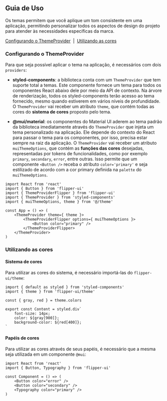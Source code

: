 
<Meta title="Estilos/Cores/Guia de Uso" />

## Guia de Uso

Os temas permitem que você aplique um tom consistente em uma aplicação, permitindo personalizar todos
os aspectos de design do projeto para atender às necessidades específicas da marca.

[Configurando o ThemeProvider](#configurando-o-themeprovider)
&nbsp;|&nbsp;
[Utilizando as cores](#utilizando-as-cores)

### Configurando o ThemeProvider

Para que seja possível aplicar o tema na aplicação, é necessários com dois `providers`:

- **styled-components**: a biblioteca conta com um `ThemeProvider` que tem suporte total a temas.
Este componente fornece um tema para todos os componentes React abaixo dele por meio da API de contexto.
Na árvore de renderização, todos os styled-components terão acesso ao tema fornecido, mesmo quando estiverem em vários níveis de profundidade.
O `ThemeProvider` vai receber um atributo `theme`, que contém todas as cores do **sistema de cores** proposto pelo tema.

- **@mui/material**: os componentes do Material UI aderem ao tema padrão da biblioteca imediatamente
através do `ThemeProvider` que injeta um tema personalizado na aplicação. Ele depende do contexto do React para
passar o tema para os componentes, por isso, precisa estar sempre na raiz da aplicação. O `ThemeProvider` vai receber um
atributo `muiThemeOptions`, que contém as **funções das cores** desejadas, representadas por tokens de funcionalidades, como
por exemplo `primary`, `secondary`, `error`, entre outras. Isso permite que um componente `<Button />` receba o atributo `color='primary'`
e seja estilizado de acordo com a cor primary definida na `palette` do `muiThemeOptions`.

```tsx
import React from 'react'
import { Button } from 'flipper-ui'
import { ThemeProviderFlipper } from 'flipper-ui'
import { ThemeProvider } from 'styled-components'
import { muiThemeOptions, theme } from '@/theme'

const App = () => (
    <ThemeProvider theme={ theme }>
        <ThemeProviderFlipper options={ muiThemeOptions }>
            <Button color="primary" />
        </ThemeProviderFlipper>
    </ThemeProvider>
)
```

### Utilizando as cores

#### Sistema de cores

Para utilizar as cores do sistema, é necessário importá-las do `flipper-ui/theme`:

```tsx
import { default as styled } from 'styled-components'
import { theme } from 'flipper-ui/theme'

const { gray, red } = theme.colors

export const Content = styled.div`
    font-size: 14px;
    color: ${gray[900]};
    background-color: ${red[400]};
`
```

#### Papéis de cores

Para utilizar as cores através de seus papéis, é necessário que a mesma seja utilizada em um componente `@mui`:

```tsx
import React from 'react'
import { Button, Typography } from 'flipper-ui'

const Component = () => (
    <Button color="error" />
    <Button color="secondary" />
    <Typography color="primary" />
)
```
